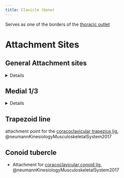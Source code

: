 ```yaml
---
title: Clavicle (bone)
---
```




Serves as one of the borders of the [thoracic outlet]({{< var ref-thoracic-outlet.path >}})

# Attachment Sites

## General Attachment sites
<details>
| Muscle  | Origin | Insertion | Nerve | Action |
|------|--------|-------|----------|--------|
| [Pec Major]({{< var ref-pectoralis-major.path >}}) | {{< var ref-pectoralis-major.origin >}} | {{< var ref-pectoralis-major.insertion >}} | {{< var ref-pectoralis-major.nerve >}} | {{< var ref-pectoralis-major.action >}} |
: Muscles attached to the clavicle {.striped .hover}
</details>

## Medial 1/3

<details>
| Muscle  | Origin | Insertion | Nerve | Action |
|------|--------|-------|----------|--------|
| [Sternocleidomastoid]({{< var ref-sternocleidomastoid.path >}}) | {{< var ref-sternocleidomastoid.origin >}} | {{< var ref-sternocleidomastoid.insertion >}} | {{< var ref-sternocleidomastoid.nerve >}} | {{< var ref-sternocleidomastoid.action >}} |

: Muscle attachments on the medial 1/3 of the clavicle {.striped .hover}
</details>

## Trapezoid line

attachment point for the [coracoclavicular trapezius lig.]({{< var ref-coracoclavicular-trapezius-lig.path >}}) @neumannKinesiologyMusculoskeletalSystem2017


## Conoid tubercle {#conoid-tubercle}

- Attachment for [coracoclavicular conoid lig.]({{< var ref-coracoclavicular-conoid-ligament.path >}}) @neumannKinesiologyMusculoskeletalSystem2017